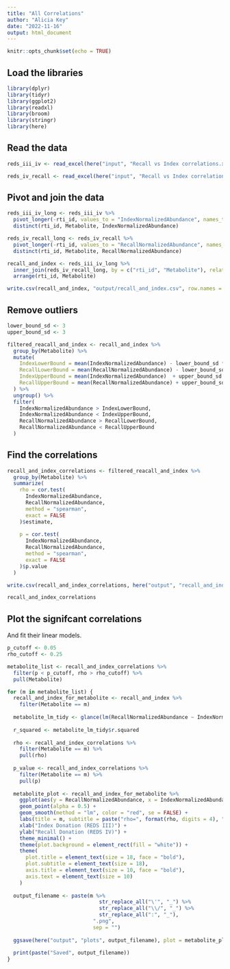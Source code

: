 ```yaml
---
title: "All Correlations"
author: "Alicia Key"
date: "2022-11-16"
output: html_document
---
```


```r
knitr::opts_chunk$set(echo = TRUE)
```

## Load the libraries

```r
library(dplyr)
library(tidyr)
library(ggplot2)
library(readxl)
library(broom)
library(stringr)
library(here)
```

## Read the data

```r
reds_iii_iv <- read_excel(here("input", "Recall vs Index correlations.xlsx"), sheet = "REDSIII_IV-subj-met_matched")

reds_iv_recall <- read_excel(here("input", "Recall vs Index correlations.xlsx"), sheet = "REDSIV_Recall42_met-matched")
```

## Pivot and join the data

```r
reds_iii_iv_long <- reds_iii_iv %>%
  pivot_longer(-rti_id, values_to = "IndexNormalizedAbundance", names_to = "Metabolite") %>%
  distinct(rti_id, Metabolite, IndexNormalizedAbundance)

reds_iv_recall_long <- reds_iv_recall %>%
  pivot_longer(-rti_id, values_to = "RecallNormalizedAbundance", names_to = "Metabolite") %>%
  distinct(rti_id, Metabolite, RecallNormalizedAbundance)

recall_and_index <- reds_iii_iv_long %>%
  inner_join(reds_iv_recall_long, by = c("rti_id", "Metabolite"), relationship = "one-to-one") %>%
  arrange(rti_id, Metabolite)

write.csv(recall_and_index, "output/recall_and_index.csv", row.names = FALSE)
```

## Remove outliers

```r
lower_bound_sd <- 3
upper_bound_sd <- 3

filtered_reacall_and_index <- recall_and_index %>%
  group_by(Metabolite) %>%
  mutate(
    IndexLowerBound = mean(IndexNormalizedAbundance) - lower_bound_sd * sd(IndexNormalizedAbundance),
    RecallLowerBound = mean(RecallNormalizedAbundance) - lower_bound_sd * sd(RecallNormalizedAbundance),
    IndexUpperBound = mean(IndexNormalizedAbundance)  + upper_bound_sd * sd(IndexNormalizedAbundance),
    RecallUpperBound = mean(RecallNormalizedAbundance) + upper_bound_sd * sd(RecallNormalizedAbundance)
  ) %>%
  ungroup() %>%
  filter(
    IndexNormalizedAbundance > IndexLowerBound,
    IndexNormalizedAbundance < IndexUpperBound,
    RecallNormalizedAbundance > RecallLowerBound,
    RecallNormalizedAbundance < RecallUpperBound
  )
```

## Find the correlations

```r
recall_and_index_correlations <- filtered_reacall_and_index %>%
  group_by(Metabolite) %>%
  summarize(
    rho = cor.test(
      IndexNormalizedAbundance, 
      RecallNormalizedAbundance,
      method = "spearman",
      exact = FALSE
    )$estimate,
    
    p = cor.test(
      IndexNormalizedAbundance, 
      RecallNormalizedAbundance,
      method = "spearman",
      exact = FALSE
    )$p.value
  )

write.csv(recall_and_index_correlations, here("output", "recall_and_index_correlations.csv"), row.names = FALSE)

recall_and_index_correlations
```

## Plot the signifcant correlations

And fit their linear models.

```r
p_cutoff <- 0.05
rho_cutoff <- 0.25

metabolite_list <- recall_and_index_correlations %>%
  filter(p < p_cutoff, rho > rho_cutoff) %>%
  pull(Metabolite)

for (m in metabolite_list) {
  recall_and_index_for_metabolite <- recall_and_index %>%
    filter(Metabolite == m)
  
  metabolite_lm_tidy <- glance(lm(RecallNormalizedAbundance ~ IndexNormalizedAbundance, data = recall_and_index_for_metabolite))
  
  r_squared <- metabolite_lm_tidy$r.squared
  
  rho <- recall_and_index_correlations %>%
    filter(Metabolite == m) %>%
    pull(rho)
  
  p_value <- recall_and_index_correlations %>%
    filter(Metabolite == m) %>%
    pull(p)
  
  metabolite_plot <- recall_and_index_for_metabolite %>%
    ggplot(aes(y = RecallNormalizedAbundance, x = IndexNormalizedAbundance)) +
    geom_point(alpha = 0.5) +
    geom_smooth(method = "lm", color = "red", se = FALSE) +
    labs(title = m, subtitle = paste("rho=", format(rho, digits = 4), ", p=", format(p_value, digits = 3), sep = "")) +
    xlab("Index Donation (REDS III)") +
    ylab("Recall Donation (REDS IV)") +
    theme_minimal() +
    theme(plot.background = element_rect(fill = "white")) +
    theme(
      plot.title = element_text(size = 18, face = "bold"),
      plot.subtitle = element_text(size = 18),
      axis.title = element_text(size = 10, face = "bold"),
      axis.text = element_text(size = 10)
    )
  
  output_filename <- paste(m %>%
                              str_replace_all("\'", "_") %>%
                              str_replace_all("\\/", "_") %>%
                              str_replace_all(":", "_"),
                            ".png",
                            sep = "")
  
  ggsave(here("output", "plots", output_filename), plot = metabolite_plot, dpi = 300, units = "in", width = 5, height = 5)
  
  print(paste("Saved", output_filename))
}
```
